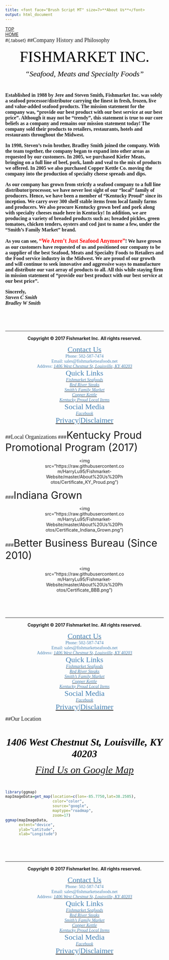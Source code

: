 ```yaml
---
title: <font face="Brush Script MT" size=7>**About Us**</font>
output: html_document
---
```

<div id="backtop"><a href="#">TOP</a></div>
<div id="backhome"><a href="index.html">HOME</a></div>

#{.tabset}
##<font face="High Tower Text" size=4>Company History and Philosophy</font>
<center>
<font face="Algerian" color=black size=8>FISHMARKET INC.</font>

<font face="Belwe" color=black size=5>*"Seafood, Meats and Specialty Foods"*</font>
</center>

<br>

<font face="Times New Roman" size=3><b>
Established in 1988 by Jere and Steven Smith, Fishmarket Inc. was solely a seafood processor/distributor carrying the finest in fresh, frozen, live and value-added seafood products. The mission statement for the company was, "provide our best product with our best service at our best price". Although it may not be "trendy", this statement is true to our core beliefs as a company and remains our mission statement today! The company sold their products to retailers, restaurants, hotels and restaurants throughout the Midwest.

In 1998, Steven's twin brother, Bradley Smith joined the company. With the team together, the company began to expand into other areas as requested by our customers. In 2005, we purchased Kiefer Meats, bringing on a full line of beef, pork, lamb and veal to the mix of products we offered. In 2005 we also purchased Copper Kettle Co. moving the company into the production of specialty cheese spreads and dips.

As our company has grown from strictly a seafood company to a full line distributor/processor, we have never lost sight of our "local" family of producers. Hence, we have been a member of "Kentucky Proud" since its inception. We carry over 300 shelf stable items from local family farms and producers. We also procure Kentucky grown beef and pork along with specialty cheeses made here in Kentucky! In addition, we are producing a variety of breaded products such as; breaded pickles, green tomatoes, chicken tenders, oysters and cod just to name a few, under the "Smith's Family Market" brand.

As you can see, <font color=red size=4.5>"We Aren't Just Seafood Anymore"</font>! We have grown as our customers have requested of us and positioned our company to be a supplier of the best Seafood, Meats and Specialty Foods to Retailers and the Food service industry in the Midwest. We are proud of our growth and will continue to seek innovative and aggressive ways to manufacture and distribute our vast array of products to all. All this while staying firm in mission statement of "provide our best product with our best service at our best price".

Sincerely,  
*Steven C Smith*  
*Bradley W Smith*
</b></font>

<br>
<br>
<br>

---

<footer>

<center>**Copyright &copy; 2017 Fishmarket Inc. All rights reserved.**</center>

<font face="Calibri" color=SteelBlue>

<div class="footer_contact"><center>
[<font color=SteelBlue size=5>Contact Us</font>](Contact.html)  
Phone: 502-587-7474  
Email: sales@fishmarketseafoods.net  
Address: [<font color=SteelBlue>*1406 West Chestnut St, Louisville, KY 40203*</font>](https://www.google.com/maps/place/1406+W+Chestnut+St,+Louisville,+KY+40203)
</center></div>

<div class="footer_quicklink"><center>
<font color=SteelBlue size=5>Quick Links</font>  
[<font color=SteelBlue>*Fishmarket Seafoods*</font>](Brand_FishmarketSeafoods.html)  
[<font color=SteelBlue>*Red River Steaks*</font>](Brand_RedRiverSteaks.html)  
[<font color=SteelBlue>*Smith's Family Market*</font>](Brand_SmithFamilyMarket.html)  
[<font color=SteelBlue>*Copper Kettle*</font>](Brand_CopperKettle.html)  
[<font color=SteelBlue>*Kentucky Proud Local Items*</font>](Brand_KentuckyProud.html)
</center></div>

<div class="footer_social_privacy"><center>
<font color=SteelBlue size=5>Social Media</font>  
<i class="fa fa-facebook-official" aria-hidden="true"> [<font color=SteelBlue>Facebook</font>](https://www.facebook.com/FishmarketInc/)</i>  
<font color=SteelBlue size=5>[<font color=SteelBlue>Privacy</font>](Privacy.html)|[<font color=SteelBlue>Disclaimer</font>](Disclaimer.html)</font>
</center></div>

</font>

</footer>

##<font face="High Tower Text" size=4>Local Organizations</font>
###<font size=6>Kentucky Proud Promotional Program (2017)</font>

<center><div style="width:50%">
<img src="https://raw.githubusercontent.com/HarryLu95/Fishmarket-Website/master/About%20Us%20Photos/Certificate_KY_Proud.png")</img>
</div></center>

###<font size=6>Indiana Grown</font>

<center><div style="width:50%">
<img src="https://raw.githubusercontent.com/HarryLu95/Fishmarket-Website/master/About%20Us%20Photos/Certificate_Indiana_Grown.png")</img>
</div></center>

###<font size=6>Better Business Bureau (Since 2010)</font>

<center><div style="width:50%">
<img src="https://raw.githubusercontent.com/HarryLu95/Fishmarket-Website/master/About%20Us%20Photos/Certificate_BBB.png")</img>
</div></center>

<br>
<br>
<br>

---

<footer>

<center>**Copyright &copy; 2017 Fishmarket Inc. All rights reserved.**</center>

<font face="Calibri" color=SteelBlue>

<div class="footer_contact"><center>
[<font color=SteelBlue size=5>Contact Us</font>](Contact.html)  
Phone: 502-587-7474  
Email: sales@fishmarketseafoods.net  
Address: [<font color=SteelBlue>*1406 West Chestnut St, Louisville, KY 40203*</font>](https://www.google.com/maps/place/1406+W+Chestnut+St,+Louisville,+KY+40203)
</center></div>

<div class="footer_quicklink"><center>
<font color=SteelBlue size=5>Quick Links</font>  
[<font color=SteelBlue>*Fishmarket Seafoods*</font>](Brand_FishmarketSeafoods.html)  
[<font color=SteelBlue>*Red River Steaks*</font>](Brand_RedRiverSteaks.html)  
[<font color=SteelBlue>*Smith's Family Market*</font>](Brand_SmithFamilyMarket.html)  
[<font color=SteelBlue>*Copper Kettle*</font>](Brand_CopperKettle.html)  
[<font color=SteelBlue>*Kentucky Proud Local Items*</font>](Brand_KentuckyProud.html)
</center></div>

<div class="footer_social_privacy"><center>
<font color=SteelBlue size=5>Social Media</font>  
<i class="fa fa-facebook-official" aria-hidden="true"> [<font color=SteelBlue>Facebook</font>](https://www.facebook.com/FishmarketInc/)</i>  
<font color=SteelBlue size=5>[<font color=SteelBlue>Privacy</font>](Privacy.html)|[<font color=SteelBlue>Disclaimer</font>](Disclaimer.html)</font>
</center></div>

</font>

</footer>

##<font face="High Tower Text" size=4>Our Location</font>

<br>
<center><font face="High Tower Text" color=black size=6>
***1406 West Chestnut St, Louisville, KY 40203***

[*Find Us on Google Map*](https://www.google.com/maps/place/1406+W+Chestnut+St,+Louisville,+KY+40203)
</font></center>
<br>

<style>
img {
  width: 2000px;
}
</style>

```r
library(ggmap)
mapImageData=get_map(location=c(lon=-85.7750,lat=38.2505),
                     color="color",
                     source="google",
                     maptype="roadmap",
                     zoom=17)
ggmap(mapImageData,
      extent="device",
      ylab="Latitude",
      xlab="Longitude")
```

<br>
<br>
<br>

---

<footer>

<center>**Copyright &copy; 2017 Fishmarket Inc. All rights reserved.**</center>

<font face="Calibri" color=SteelBlue>

<div class="footer_contact"><center>
[<font color=SteelBlue size=5>Contact Us</font>](Contact.html)  
Phone: 502-587-7474  
Email: sales@fishmarketseafoods.net  
Address: [<font color=SteelBlue>*1406 West Chestnut St, Louisville, KY 40203*</font>](https://www.google.com/maps/place/1406+W+Chestnut+St,+Louisville,+KY+40203)
</center></div>

<div class="footer_quicklink"><center>
<font color=SteelBlue size=5>Quick Links</font>  
[<font color=SteelBlue>*Fishmarket Seafoods*</font>](Brand_FishmarketSeafoods.html)  
[<font color=SteelBlue>*Red River Steaks*</font>](Brand_RedRiverSteaks.html)  
[<font color=SteelBlue>*Smith's Family Market*</font>](Brand_SmithFamilyMarket.html)  
[<font color=SteelBlue>*Copper Kettle*</font>](Brand_CopperKettle.html)  
[<font color=SteelBlue>*Kentucky Proud Local Items*</font>](Brand_KentuckyProud.html)
</center></div>

<div class="footer_social_privacy"><center>
<font color=SteelBlue size=5>Social Media</font>  
<i class="fa fa-facebook-official" aria-hidden="true"> [<font color=SteelBlue>Facebook</font>](https://www.facebook.com/FishmarketInc/)</i>  
<font color=SteelBlue size=5>[<font color=SteelBlue>Privacy</font>](Privacy.html)|[<font color=SteelBlue>Disclaimer</font>](Disclaimer.html)</font>
</center></div>

</font>

</footer>